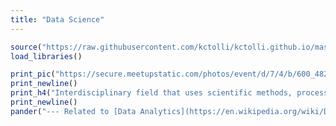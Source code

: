 ```yaml
---
title: "Data Science"
---
```


<link rel="stylesheet" href="https://raw.githubusercontent.com/kctolli/kctolli.github.io/master/site_libs/site.css">

<style>
img {
  display: block;
  margin-left: auto;
  margin-right: auto;
  width: 125%;
}
</style>

```r
source("https://raw.githubusercontent.com/kctolli/kctolli.github.io/master/site_libs/script.R")
load_libraries()
```

```r
print_pic("https://secure.meetupstatic.com/photos/event/d/7/4/b/600_482695115.jpeg")
print_newline()
print_h4("Interdisciplinary field that uses scientific methods, processes, algorithms, and systems to extract knowledge and insights from many structural and unstructured data.")
print_newline()
pander("--- Related to [Data Analytics](https://en.wikipedia.org/wiki/Data_analysis), [Data Mining](https://en.wikipedia.org/wiki/Data_mining), [Big Data](https://en.wikipedia.org/wiki/Big_data), [Regression](https://en.wikipedia.org/wiki/Regression_analysis), [Deep Learning](https://en.wikipedia.org/wiki/Deep_learning), [Machine Learning](https://en.wikipedia.org/wiki/Machine_learning), and [Business Intelligence](https://en.wikipedia.org/wiki/Business_intelligence).")
```